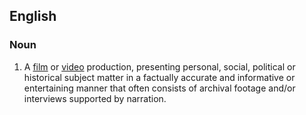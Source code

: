 ==English==

===Noun===
{{en-noun}}

# A [[film]] or [[video]] production, presenting personal, social, political or historical subject matter in a factually accurate and informative or entertaining manner that often consists of archival footage and/or interviews supported by narration.